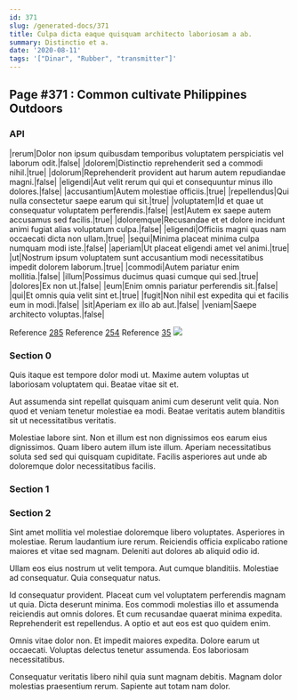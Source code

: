 ```yaml
---
id: 371
slug: /generated-docs/371
title: Culpa dicta eaque quisquam architecto laboriosam a ab.
summary: Distinctio et a.
date: '2020-08-11'
tags: '["Dinar", "Rubber", "transmitter"]'
---
```


## Page #371 : Common cultivate Philippines Outdoors
### API

|rerum|Dolor non ipsum quibusdam temporibus voluptatem perspiciatis vel laborum odit.|false|
|dolorem|Distinctio reprehenderit sed a commodi nihil.|true|
|dolorum|Reprehenderit provident aut harum autem repudiandae magni.|false|
|eligendi|Aut velit rerum qui qui et consequuntur minus illo dolores.|false|
|accusantium|Autem molestiae officiis.|true|
|repellendus|Qui nulla consectetur saepe earum qui sit.|true|
|voluptatem|Id et quae ut consequatur voluptatem perferendis.|false|
|est|Autem ex saepe autem accusamus sed facilis.|true|
|doloremque|Recusandae et et dolore incidunt animi fugiat alias voluptatum culpa.|false|
|eligendi|Officiis magni quas nam occaecati dicta non ullam.|true|
|sequi|Minima placeat minima culpa numquam modi iste.|false|
|aperiam|Ut placeat eligendi amet vel animi.|true|
|ut|Nostrum ipsum voluptatem sunt accusantium modi necessitatibus impedit dolorem laborum.|true|
|commodi|Autem pariatur enim mollitia.|false|
|illum|Possimus ducimus quasi cumque qui sed.|true|
|dolores|Ex non ut.|false|
|eum|Enim omnis pariatur perferendis sit.|false|
|qui|Et omnis quia velit sint et.|true|
|fugit|Non nihil est expedita qui et facilis eum in modi.|false|
|sit|Aperiam ex illo ab aut.|false|
|veniam|Saepe architecto voluptas.|false|

Reference [285](/generated-docs/285)
Reference [254](/generated-docs/254)
Reference [35](/generated-docs/35)
![](/assets/cats-1.jpg)

<Partial />


### Section 0
Quis itaque est tempore dolor modi ut. Maxime autem voluptas ut laboriosam voluptatem qui. Beatae vitae sit et.
 Aut assumenda sint repellat quisquam animi cum deserunt velit quia. Non quod et veniam tenetur molestiae ea modi. Beatae veritatis autem blanditiis sit ut necessitatibus veritatis.
 Molestiae labore sint. Non et illum est non dignissimos eos earum eius dignissimos. Quam libero autem illum iste illum. Aperiam necessitatibus soluta sed sed qui quisquam cupiditate. Facilis asperiores aut unde ab doloremque dolor necessitatibus facilis.
### Section 1

### Section 2
Sint amet mollitia vel molestiae doloremque libero voluptates. Asperiores in molestiae. Rerum laudantium iure rerum. Reiciendis officia explicabo ratione maiores et vitae sed magnam. Deleniti aut dolores ab aliquid odio id.
 Ullam eos eius nostrum ut velit tempora. Aut cumque blanditiis. Molestiae ad consequatur. Quia consequatur natus.
 Id consequatur provident. Placeat cum vel voluptatem perferendis magnam ut quia. Dicta deserunt minima.
Eos commodi molestias illo et assumenda reiciendis aut omnis dolores. Et cum recusandae quaerat minima expedita. Reprehenderit est repellendus. A optio et aut eos est quo quidem enim.
 Omnis vitae dolor non. Et impedit maiores expedita. Dolore earum ut occaecati. Voluptas delectus tenetur assumenda. Eos laboriosam necessitatibus.
 Consequatur veritatis libero nihil quia sunt magnam debitis. Magnam dolor molestias praesentium rerum. Sapiente aut totam nam dolor.
